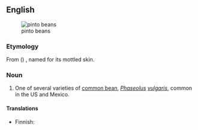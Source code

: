 ==English==
[[File:Pinto bean.jpg|thumb|pinto beans]]
===Etymology===
From {{etyl|es|en}} ({{term|frijol||lang=es|bean}}) {{term|pinto||lang=es|painted}}, named for its mottled skin.

===Noun===
{{en-noun|head=[[pinto]] [[bean]]}}

# {{context|US|usually in plural|lang=en}} One of several varieties of [[common bean]], ''[[Phaseolus]] [[vulgaris]]'', common in the US and Mexico.

====Translations====
{{trans-top|variety of common bean}}
* Finnish: {{t-|fi|pintopapu}}
{{trans-mid}}
{{trans-bottom}}